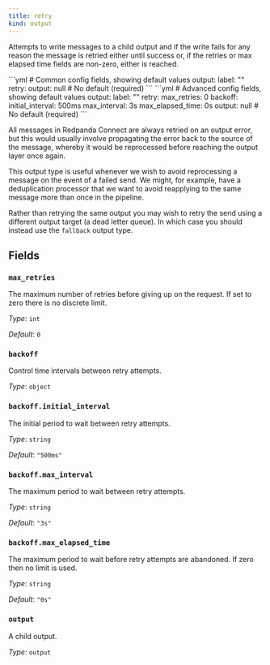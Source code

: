 ```yaml
---
title: retry
kind: output
---
```


Attempts to write messages to a child output and if the write fails for any reason the message is retried either until success or, if the retries or max elapsed time fields are non-zero, either is reached.


<Tabs>
<TabItem label="Common">
```yml
# Common config fields, showing default values
output:
  label: ""
  retry:
    output: null # No default (required)
```
</TabItem>
<TabItem label="Advanced">
```yml
# Advanced config fields, showing default values
output:
  label: ""
  retry:
    max_retries: 0
    backoff:
      initial_interval: 500ms
      max_interval: 3s
      max_elapsed_time: 0s
    output: null # No default (required)
```
</TabItem>
</Tabs>

All messages in Redpanda Connect are always retried on an output error, but this would usually involve propagating the error back to the source of the message, whereby it would be reprocessed before reaching the output layer once again.

This output type is useful whenever we wish to avoid reprocessing a message on the event of a failed send. We might, for example, have a deduplication processor that we want to avoid reapplying to the same message more than once in the pipeline.

Rather than retrying the same output you may wish to retry the send using a different output target (a dead letter queue). In which case you should instead use the `fallback` output type.

## Fields

### `max_retries`

The maximum number of retries before giving up on the request. If set to zero there is no discrete limit.


*Type*: `int`

*Default*: `0`

### `backoff`

Control time intervals between retry attempts.


*Type*: `object`


### `backoff.initial_interval`

The initial period to wait between retry attempts.


*Type*: `string`

*Default*: `"500ms"`

### `backoff.max_interval`

The maximum period to wait between retry attempts.


*Type*: `string`

*Default*: `"3s"`

### `backoff.max_elapsed_time`

The maximum period to wait before retry attempts are abandoned. If zero then no limit is used.


*Type*: `string`

*Default*: `"0s"`

### `output`

A child output.


*Type*: `output`



